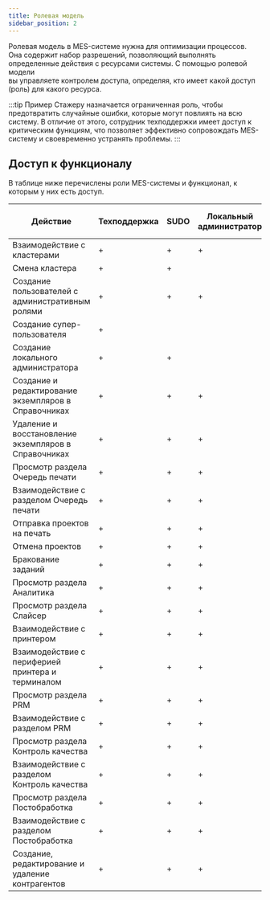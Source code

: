 ```yaml
---
title: Ролевая модель
sidebar_position: 2
---
```

Ролевая модель в MES-системе нужна для оптимизации процессов. 
Она содержит набор разрешений, позволяющий выполнять определенные действия с ресурсами системы. 
С помощью ролевой модели\
вы управляете контролем доступа, определяя, кто имеет какой доступ (роль) для какого ресурса.

:::tip Пример
      Стажеру назначается ограниченная роль, чтобы предотвратить случайные ошибки, 
      которые могут повлиять на всю систему. В отличие от этого, сотрудник техподдержки имеет доступ 
      к критическим функциям, что позволяет эффективно сопровождать MES-систему и своевременно устранять проблемы.
:::

## Доступ к функционалу 
В таблице ниже перечислены роли MES-системы и функционал, к которым у них есть доступ.

| Действие | Техподдержка | SUDO | Локальный администратор | Менеджер | Начальник производства | Оператор 3D-принтера | Стажер | Технический специалист | Техник постобработки | Сотрудник ОТК |
| --- | --- | --- | --- | --- | --- | --- | --- | --- | --- | --- |
| Взаимодействие с кластерами | + | + | + | | | | | | | |
| Смена кластера | + | + | | | | | | | | |
| Создание пользователей с административным ролями | + | + | + | + | + | | | | | |
| Создание супер-пользователя | + | | | | | | | | | |
| Создание локального администратора | + | + | | | | | | | | |
| Создание и редактирование экземпляров в Справочниках | + | + | + | | | + | + | | | |
| Удаление и восстановление экземпляров в Справочниках | + | + | + | | | | | | | |
| Просмотр раздела Очередь печати | + | + | + | + | + | + | + | + | + | + |
| Взаимодействие с разделом Очередь печати | + | + | + | | | + | + | + | + | |
| Отправка проектов на печать | + | + | + | | | + | | | | |
| Отмена проектов | + | + | + | | | + | + | | | |
| Бракование заданий | + | + | + | | | + | + | | + | + |
| Просмотр раздела Аналитика | + | + | + | + | + | + | | | | |
| Просмотр раздела Слайсер | + | + | + | | | + | + | | | |
| Взаимодействие с принтером | + | + | + | | | + | + | | + | |
| Взаимодействие с периферией принтера и терминалом | + | + | + | | | + | + | | + | |
| Просмотр раздела PRM | + | + | + | + | + | | | | + | + |
| Взаимодействие с разделом PRM | + | + | + | + | + | | | | | |
| Просмотр раздела Контроль качества | + | + | + | + | + | | | | | + |
| Взаимодействие с разделом Контроль качества | + | + | + | | | + | | | | + |
| Просмотр раздела Постобработка | + | + | + | + | + | | | | + | |
| Взаимодействие с разделом Постобработка | + | + | + | | | + | | | + | |
| Создание, редактирование и удаление контрагентов | + | + | + | + | | | | | | |

